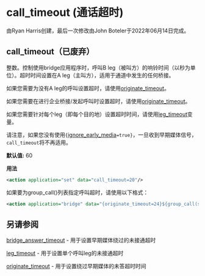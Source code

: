 # call_timeout (通话超时)

由Ryan Harris创建，最后一次修改由John Boteler于2022年06月14日完成。

## call_timeout（已废弃）

整数。控制使用bridge应用程序时，呼叫B leg（被叫方）的响铃时间（以秒为单位）。超时时间设置在A leg（主叫方），适用于通道中发生的任何桥接。

如果您需要为没有A leg的呼叫设置超时，请使用[originate_timeout](../FreeSWITCH-Explained/Dialplan/Variables-Master-List_16352570.mdx#originate_timeout)。

如果您需要在进行企业桥接/发起呼叫时设置超时，请使用[originate_timeout](../FreeSWITCH-Explained/Dialplan/Variables-Master-List_16352570.mdx#originate_timeout)。

如果您需要针对每个leg（即每个目的地）设置超时时间，请使用[leg_timeout](../FreeSWITCH-Explained/Dialplan/Variables-Master-List_16352570.mdx#leg_timeout)变量。

请注意，如果您没有使用`{`[ignore_early_media](../FreeSWITCH-Explained/Dialplan/Variables-Master-List_16352570.mdx#ignore_early_media)`=true}`，一旦收到早期媒体信号，`call_timeout`将不再适用。

  
**默认值:** 60

**用法**

```xml
<action application="set" data="call_timeout=20"/>
```

如果要为group_call()列表指定呼叫超时，请使用以下格式：

```xml
<action application="bridge" data="{originate_timeout=24}${group_call(sales@$${domain})}"/>
```

## 另请参阅

[bridge_answer_timeout](../FreeSWITCH-Explained/Dialplan/Variables-Master-List_16352570.mdx#bridge_answer_timeout) - 用于设置早期媒体绕过的未接通超时  

[leg_timeout](../FreeSWITCH-Explained/Dialplan/Variables-Master-List_16352570.mdx#leg_timeout) - 用于设置单个呼叫leg的未接通超时

[originate_timeout](../FreeSWITCH-Explained/Dialplan/Variables-Master-List_16352570.mdx#originate_timeout) - 用于设置绕过早期媒体的未答超时时间